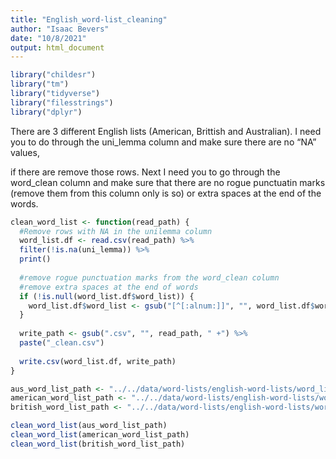 ```yaml
---
title: "English_word-list_cleaning"
author: "Isaac Bevers"
date: "10/8/2021"
output: html_document
---
```


```r
library("childesr")
library("tm")
library("tidyverse")
library("filesstrings")
library("dplyr")
```

There are 3 different English lists (American, Brittish and Australian). I need you to do through the uni_lemma column and make sure there are no "NA" values, 

if there are remove those rows. Next I need you to go through the word_clean column and make sure that there are no rogue punctuatin marks (remove them from this column only is so) or extra spaces at the end of the words.
```R

clean_word_list <- function(read_path) {
  #Remove rows with NA in the unilemma column
  word_list.df <- read.csv(read_path) %>% 
  filter(!is.na(uni_lemma)) %>% 
  print()
  
  #remove rogue punctuation marks from the word_clean column
  #remove extra spaces at the end of words
  if (!is.null(word_list.df$word_list)) {
    word_list.df$word_list <- gsub("[^[:alnum:]]", "", word_list.df$word_list, " +")
  }
  
  write_path <- gsub(".csv", "", read_path, " +") %>% 
  paste("_clean.csv") 
  
  write.csv(word_list.df, write_path)
}
```

```r
aus_word_list_path <- "../../data/word-lists/english-word-lists/word_list_english_(australian).csv"
american_word_list_path <- "../../data/word-lists/english-word-lists/word_list_english_(american).csv"
british_word_list_path <- "../../data/word-lists/english-word-lists/word_list_english_(british).csv" 

clean_word_list(aus_word_list_path)
clean_word_list(american_word_list_path)
clean_word_list(british_word_list_path)
```